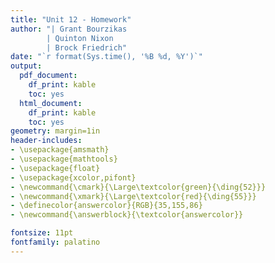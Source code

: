 ```yaml
---
title: "Unit 12 - Homework"
author: "| Grant Bourzikas
        | Quinton Nixon
        | Brock Friedrich"
date: "`r format(Sys.time(), '%B %d, %Y')`"
output:
  pdf_document:
    df_print: kable
    toc: yes
  html_document:
    df_print: kable
    toc: yes
geometry: margin=1in
header-includes:
- \usepackage{amsmath}
- \usepackage{mathtools}
- \usepackage{float}
- \usepackage{xcolor,pifont}
- \newcommand{\cmark}{\Large\textcolor{green}{\ding{52}}}
- \newcommand{\xmark}{\Large\textcolor{red}{\ding{55}}}
- \definecolor{answercolor}{RGB}{35,155,86}
- \newcommand{\answerblock}{\textcolor{answercolor}}

fontsize: 11pt
fontfamily: palatino
---
```




\section*{Introduction}
\noindent\makebox[\linewidth]{\rule{\textwidth}{0.4pt}}
